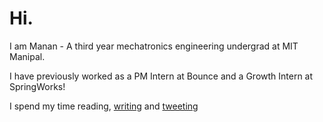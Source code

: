 # Hi.
I am Manan - A third year mechatronics engineering undergrad at MIT Manipal.

I have previously worked as a PM Intern at Bounce and a Growth Intern at SpringWorks!

I spend my time reading, [writing](https://www.mananagarwal.in/blog) and [tweeting](https://twitter.com/manan_0308!)

